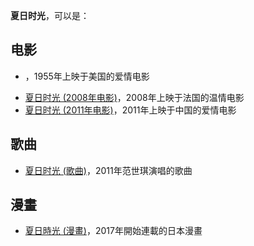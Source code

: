 '''夏日时光'''，可以是：
== 电影 ==
*{{link-en|夏日时光 (1955年电影)|Summertime (1955 film)}}，1955年上映于美国的爱情电影
*[[夏日時光|夏日时光 (2008年电影)]]，2008年上映于法国的温情电影
*[[夏日时光_(2011年电影)|夏日时光 (2011年电影)]]，2011年上映于中国的爱情电影

== 歌曲 ==
*[[夏日时光_(歌曲)|夏日时光 (歌曲)]]，2011年范世琪演唱的歌曲

== 漫畫 ==
*[[夏日時光_(漫畫)|夏日時光 (漫畫)]]，2017年開始連載的日本漫畫
{{disambig|Cat=四字作品消歧义}}